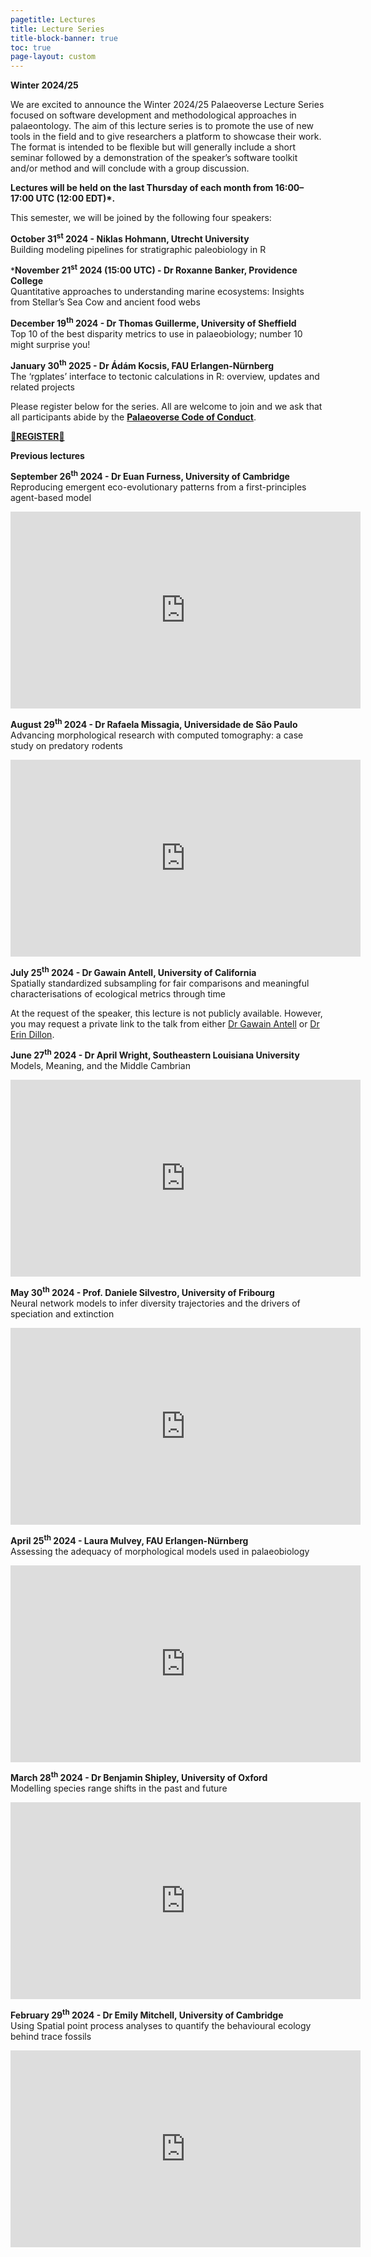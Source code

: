 ```yaml
---
pagetitle: Lectures
title: Lecture Series
title-block-banner: true
toc: true
page-layout: custom
---
```


::: {.grid .white-background}

::: {.g-col-3}

:::

::: {.g-col-6 .center}

::: {.huge}
**Winter 2024/25**

:::

::: {.justify}

We are excited to announce the Winter 2024/25 Palaeoverse Lecture Series focused on software development and methodological approaches in palaeontology. The aim of this lecture series is to promote the use of new tools in the field and to give researchers a platform to showcase their work. The format is intended to be flexible but will generally include a short seminar followed by a demonstration of the speaker's software toolkit and/or method and will conclude with a group discussion.

**Lectures will be held on the last Thursday of each month from 16:00--17:00 UTC (12:00 EDT)\*.**

This semester, we will be joined by the following four speakers:

**October 31^st^ 2024 - Niklas Hohmann, Utrecht University**  
Building modeling pipelines for stratigraphic paleobiology in R

\***November 21^st^ 2024 (15:00 UTC) - Dr Roxanne Banker, Providence College**  
Quantitative approaches to understanding marine ecosystems: Insights from Stellar's Sea Cow and ancient food webs

**December 19^th^ 2024 - Dr Thomas Guillerme, University of Sheffield**  
Top 10 of the best disparity metrics to use in palaeobiology; number 10 might surprise you!

**January 30^th^ 2025 - Dr Ádám Kocsis, FAU Erlangen-Nürnberg**  
The 'rgplates' interface to tectonic calculations in R: overview, updates and related projects

Please register below for the series. All are welcome to join and we ask that all participants abide by the [**Palaeoverse Code of Conduct**](conduct.qmd).

:::

<a href="https://bit.ly/palaeoverse-lecture-series-winter2024-25" class="card-link h2">🚨**REGISTER**🚨</a>

::: {.huge}
**Previous lectures**
:::

**September 26^th^ 2024 - Dr Euan Furness, University of Cambridge**  
Reproducing emergent eco-evolutionary patterns from a first-principles agent-based model

<iframe width="560" height="315" src="https://www.youtube.com/embed/UMQZfIUJzTA?si=ujUsK38RtaF-kCQA" title="YouTube video player" frameborder="0" allow="accelerometer; autoplay; clipboard-write; encrypted-media; gyroscope; picture-in-picture; web-share" referrerpolicy="strict-origin-when-cross-origin" allowfullscreen></iframe>

**August 29^th^ 2024 - Dr Rafaela Missagia, Universidade de São Paulo**  
Advancing morphological research with computed tomography: a case study on predatory rodents

<iframe width="560" height="315" src="https://www.youtube.com/embed/ZeSkob8wtfE?si=cXOMi_9KVX0c86Dw" title="YouTube video player" frameborder="0" allow="accelerometer; autoplay; clipboard-write; encrypted-media; gyroscope; picture-in-picture; web-share" referrerpolicy="strict-origin-when-cross-origin" allowfullscreen></iframe>

**July 25^th^ 2024 - Dr Gawain Antell, University of California**  
Spatially standardized subsampling for fair comparisons and meaningful characterisations of ecological metrics through time

At the request of the speaker, this lecture is not publicly available. However, you may request a private link to the talk from either [Dr Gawain Antell](mailto:antell@geog.ucla.edu) or [Dr Erin Dillon](mailto:DillonE@si.edu).

**June 27^th^ 2024 - Dr April Wright, Southeastern Louisiana University**  
Models, Meaning, and the Middle Cambrian

<iframe width="560" height="315" src="https://www.youtube.com/embed/hA2ETW7R5Jo?si=n3X9A-EjwF7AgiAd" title="YouTube video player" frameborder="0" allow="accelerometer; autoplay; clipboard-write; encrypted-media; gyroscope; picture-in-picture; web-share" referrerpolicy="strict-origin-when-cross-origin" allowfullscreen></iframe>

**May 30^th^ 2024 - Prof. Daniele Silvestro, University of Fribourg**  
Neural network models to infer diversity trajectories and the drivers of speciation and extinction

<iframe width="560" height="315" src="https://www.youtube.com/embed/hGJ7OMiWpy4?si=AMsxjTF6LA8o0Gd3" title="YouTube video player" frameborder="0" allow="accelerometer; autoplay; clipboard-write; encrypted-media; gyroscope; picture-in-picture; web-share" referrerpolicy="strict-origin-when-cross-origin" allowfullscreen></iframe>

**April 25^th^ 2024 - Laura Mulvey, FAU Erlangen-Nürnberg**  
Assessing the adequacy of morphological models used in palaeobiology

<iframe width="560" height="315" src="https://www.youtube.com/embed/7S7rsUmd2Sk?si=Ar7SPPGTfr1YSNUk" title="YouTube video player" frameborder="0" allow="accelerometer; autoplay; clipboard-write; encrypted-media; gyroscope; picture-in-picture; web-share" referrerpolicy="strict-origin-when-cross-origin" allowfullscreen></iframe>

**March 28^th^ 2024 - Dr Benjamin Shipley, University of Oxford**  
Modelling species range shifts in the past and future

<iframe width="560" height="315" src="https://www.youtube.com/embed/ScnBfUYNScU?si=ieKVO2UC5M7zfxik" title="YouTube video player" frameborder="0" allow="accelerometer; autoplay; clipboard-write; encrypted-media; gyroscope; picture-in-picture; web-share" referrerpolicy="strict-origin-when-cross-origin" allowfullscreen></iframe>

**February 29^th^ 2024 - Dr Emily Mitchell, University of Cambridge**  
Using Spatial point process analyses to quantify the behavioural ecology behind trace fossils

<iframe width="560" height="315" src="https://www.youtube.com/embed/cW3Glw_zN0I?si=SBvAlltr6Yr5v-ZG" title="YouTube video player" frameborder="0" allow="accelerometer; autoplay; clipboard-write; encrypted-media; gyroscope; picture-in-picture; web-share" allowfullscreen></iframe>

:::

::: {.g-col-3}

:::

:::
